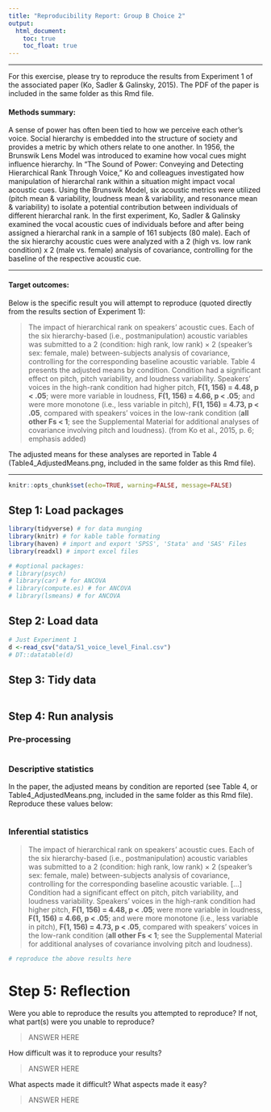 ```yaml
---
title: "Reproducibility Report: Group B Choice 2"
output:
  html_document:
    toc: true
    toc_float: true
---
```


-------

For this exercise, please try to reproduce the results from Experiment 1 of the associated paper (Ko, Sadler & Galinsky, 2015). The PDF of the paper is included in the same folder as this Rmd file. 

#### Methods summary: 

A sense of power has often been tied to how we perceive each other's voice. Social hierarchy is embedded into the structure of society and provides a metric by which others relate to one another. In 1956, the Brunswik Lens Model was introduced to examine how vocal cues might influence hierarchy. In "The Sound of Power: Conveying and Detecting Hierarchical Rank Through Voice," Ko and colleagues investigated how manipulation of hierarchal rank within a situation might impact vocal acoustic cues. Using the Brunswik Model, six acoustic metrics were utilized (pitch mean & variability, loudness mean & variability, and resonance mean & variability) to isolate a potential contribution between individuals of different hierarchal rank. In the first experiment, Ko, Sadler & Galinsky examined the vocal acoustic cues of individuals before and after being assigned a hierarchal rank in a sample of 161 subjects (80 male). Each of the six hierarchy acoustic cues were analyzed with a 2 (high vs. low rank condition) x 2 (male vs. female) analysis of covariance, controlling for the baseline of the respective acoustic cue.

------

#### Target outcomes: 

Below is the specific result you will attempt to reproduce (quoted directly from the results section of Experiment 1):

> The impact of hierarchical rank on speakers’ acoustic cues. Each of the six hierarchy-based (i.e., postmanipulation) acoustic variables was submitted to a 2 (condition: high rank, low rank) × 2 (speaker’s sex: female, male) between-subjects analysis of covariance, controlling for the corresponding baseline acoustic variable. Table 4 presents the adjusted means by condition. Condition had a significant effect on pitch, pitch variability, and loudness variability. Speakers’ voices in the high-rank condition had higher pitch, **F(1, 156) = 4.48, p < .05**; were more variable in loudness, **F(1, 156) = 4.66, p < .05**; and were more monotone (i.e., less variable in pitch), **F(1, 156) = 4.73, p < .05**, compared with speakers’ voices in the low-rank condition (**all other Fs < 1**; see the Supplemental Material for additional analyses of covariance involving pitch and loudness). (from Ko et al., 2015, p. 6; emphasis added)

The adjusted means for these analyses are reported in Table 4 (Table4_AdjustedMeans.png, included in the same folder as this Rmd file).

------

```r
knitr::opts_chunk$set(echo=TRUE, warning=FALSE, message=FALSE)
```

## Step 1: Load packages

```r
library(tidyverse) # for data munging
library(knitr) # for kable table formating
library(haven) # import and export 'SPSS', 'Stata' and 'SAS' Files
library(readxl) # import excel files

# #optional packages:
# library(psych)
# library(car) # for ANCOVA
# library(compute.es) # for ANCOVA
# library(lsmeans) # for ANCOVA
```

## Step 2: Load data

```r
# Just Experiment 1
d <-read_csv("data/S1_voice_level_Final.csv")
# DT::datatable(d)
```

## Step 3: Tidy data

```r

```

## Step 4: Run analysis

### Pre-processing

```r

```

### Descriptive statistics

In the paper, the adjusted means by condition are reported (see Table 4, or Table4_AdjustedMeans.png, included in the same folder as this Rmd file). Reproduce these values below:

```r

```

### Inferential statistics

> The impact of hierarchical rank on speakers’ acoustic cues. Each of the six hierarchy-based (i.e., postmanipulation) acoustic variables was submitted to a 2 (condition: high rank, low rank) × 2 (speaker’s sex: female, male) between-subjects analysis of covariance, controlling for the corresponding baseline acoustic variable. [...] Condition had a significant effect on pitch, pitch variability, and loudness variability. Speakers’ voices in the high-rank condition had higher pitch, **F(1, 156) = 4.48, p < .05**; were more variable in loudness, **F(1, 156) = 4.66, p < .05**; and were more monotone (i.e., less variable in pitch), **F(1, 156) = 4.73, p < .05**, compared with speakers’ voices in the low-rank condition (**all other Fs < 1**; see the Supplemental Material for additional analyses of covariance involving pitch and loudness).

```r
# reproduce the above results here

```

# Step 5: Reflection

Were you able to reproduce the results you attempted to reproduce? If not, what part(s) were you unable to reproduce?

> ANSWER HERE

How difficult was it to reproduce your results? 

> ANSWER HERE

What aspects made it difficult? What aspects made it easy?

> ANSWER HERE